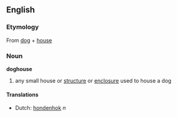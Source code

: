 ==English==
===Etymology===
From [[dog]] + [[house]]
===Noun===
'''doghouse'''
#any small house or [[structure]] or [[enclosure]] used to house a dog


====Translations====
*Dutch: [[hondenhok]] ''n''